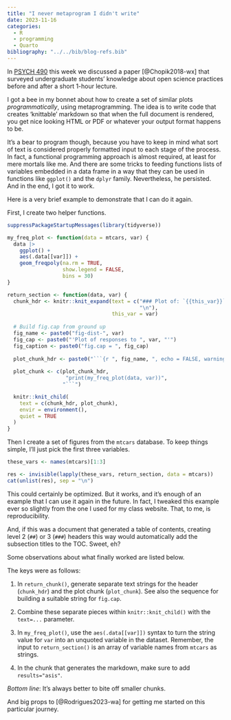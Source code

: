 ```yaml
---
title: "I never metaprogram I didn't write"
date: 2023-11-16
categories:
  - R
  - programming
  - Quarto
bibliography: "../../bib/blog-refs.bib"
---
```


In [PSYCH 490](https://psu-psychology.github.io/psych-490-reproducibility-2023-fall/) this week we discussed a paper [@Chopik2018-wx] that surveyed undergraduate students' knowledge about open science practices before and after a short 1-hour lecture.

I got a bee in my bonnet about how to create a set of similar plots *programmatically*, using metaprogramming.
The idea is to write code that creates 'knittable' markdown so that when the full document is rendered, you get nice looking HTML or PDF or whatever your output format happens to be.

It's a bear to program though, because you have to keep in mind what sort of text is considered properly formatted input to each stage of the process.
In fact, a functional programming approach is almost required, at least for mere mortals like me.
And there are some tricks to feeding functions lists of variables embedded in a data frame in a way that they can be used in functions like `ggplot()` and the `dplyr` family.
Nevertheless, he persisted.
And in the end, I got it to work.

Here is a very brief example to demonstrate that I can do it again.

First, I create two helper functions.

```r
suppressPackageStartupMessages(library(tidyverse))

my_freq_plot <- function(data = mtcars, var) {
  data |>
    ggplot() +
    aes(.data[[var]]) +
    geom_freqpoly(na.rm = TRUE,
                  show.legend = FALSE,
                  bins = 30)
}

return_section <- function(data, var) {
  chunk_hdr <- knitr::knit_expand(text = c("### Plot of: `{{this_var}}`",
                                           "\n"),
                                  this_var = var)
  
  # Build fig.cap from ground up
  fig_name <- paste0("fig-dist-", var)
  fig_cap <- paste0("'Plot of responses to ", var, "'")
  fig_caption <- paste0("fig.cap = ", fig_cap)
  
  plot_chunk_hdr <- paste0("```{r ", fig_name, ", echo = FALSE, warning = FALSE, ", fig_caption, "}")
  
  plot_chunk <- c(plot_chunk_hdr,
                   "print(my_freq_plot(data, var))",
                  "```")

  knitr::knit_child(
    text = c(chunk_hdr, plot_chunk),
    envir = environment(),
    quiet = TRUE
  )
}
```

Then I create a set of figures from the `mtcars` database.
To keep things simple, I'll just pick the first three variables.

```r
these_vars <- names(mtcars)[1:3]

res <- invisible(lapply(these_vars, return_section, data = mtcars))
cat(unlist(res), sep = "\n")
```

This could certainly be optimized.
But it works, and it's enough of an example that I can use it again in the future.
In fact, I tweaked this example ever so slightly from the one I used for my class website.
That, to me, is reproducibility.

And, if this was a document that generated a table of contents, creating level 2 (`## `) or 3 (`### `) headers this way would automatically add the subsection titles to the TOC.
Sweet, eh?

Some observations about what finally worked are listed below.

::: {.callout-note title="*Post hoc* thoughts"}

The keys were as follows:

1. In `return_chunk()`, generate separate text strings for the header (`chunk_hdr`) and the plot chunk (`plot_chunk`). See also the sequence for building a suitable string for `fig.cap`.

2. Combine these separate pieces within `knitr::knit_child()` with the `text=...` parameter.

3. In `my_freq_plot()`, use the `aes(.data[[var]])` syntax to turn the string value for `var` into an unquoted variable in the dataset. Remember, the input to `return_section()` is an array of variable names from `mtcars` as strings.

4. In the chunk that generates the markdown, make sure to add `results="asis"`.

*Bottom line*: It's always better to bite off smaller chunks.

And big props to [@Rodrigues2023-wa] for getting me started on this particular journey.

:::
